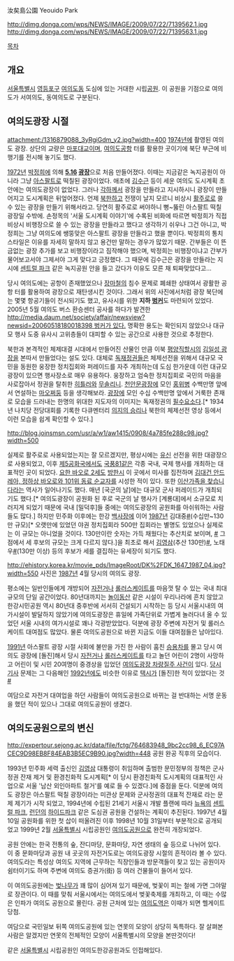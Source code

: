 汝矣島公園 
Yeouido Park 

http://dimg.donga.com/wps/NEWS/IMAGE/2009/07/22/7139562.1.jpg
http://dimg.donga.com/wps/NEWS/IMAGE/2009/07/22/7139563.1.jpg

[[목차]]
== 개요 ==
[[서울특별시]] [[영등포구]] [[여의도]]동 도심에 있는 거대한 시립[[공원]]. 이 공원을 기점으로 여의도가 서여의도, 동여의도로 구분된다.

== 여의도광장 시절 ==
attachment:/1316879088_3yRgiGdm_y2.jpg?width=400
[[1974년]]에 촬영된 여의도 광장. 상단의 교량은 [[마포대교]]이며, [[여의도공항]] 터를 활용한 곳이기에 북단 부근에 비행기를 전시해 놓기도 했다.

[[1972년]] [[박정희]]에 의해 '''[[5.16 쿠데타|5.16]] [[광장]]'''으로 처음 만들어졌다. 이때는 지금같은 녹지공원이 아니라 그냥 [[아스팔트]]로 떡칠된 광장이었다. 애초에 [[김수근]] 등이 세운 여의도 도시계획 초안에는 여의도광장이 없었다. 그러나 [[각하]]께서 광장을 만들라고 지시하시니 광장이 만들어지고 도시계획은 뒤엎어졌다. 언제 [[북한]]하고 전쟁이 날지 모르니 비상시 [[활주로]]로 쓸 수 있는 광장을 만들기 위해서라고. 당연히 활주로로 써야하니 뻥~뚫린 아스팔트 떡칠 광장일 수밖에. 손정목의 '서울 도시계획 이야기'에 수록된 비화에 따르면 박정희가 직접 비상시 비행장으로 쓸 수 있는 광장을 만들라고 했다고 생각하기 쉬우나 그건 아니고, 박정희는 그냥 여의도에 쌩뚱맞은 아스팔트 광장을 만들라고 했을 뿐이다. 박정희의 통치 스타일은 이유를 자세히 말하지 않고 용건만 말하는 경우가 많았기 때문. 간부들은 이 뜬금없는 광장 추가를 보고 비행장이라고 짐작해야 했으며, 박정희는 비행장이냐고 간부가 물어보고서야 그제서야 그게 맞다고 긍정했다. 그 때문에 김수근은 광장을 만들라는 지시에 [[센트럴 파크]] 같은 녹지공원 안을 들고 갔다가 이유도 모른 채 퇴짜맞았다고... 

당시 여의도에는 공항이 존재했었으나 [[장마]]철의 침수 문제로 폐쇄한 상태여서 광활한 공항 터를 활용하여 광장으로 재탄생시킨 것이다. 그래서 위의 사진에서처럼 광장 북단에는 몇몇 항공기들이 전시되기도 했고, 유사시를 위한 '''지하 [[벙커]]'''도 마련되어 있었다. 2005년 5월 여의도 버스 환승센터 공사를 하다가 발견한 [[http://media.daum.net/society/affair/newsview?newsid=20060518180018398 벙커가 있다.]] 명확한 용도는 확인되지 않았으나 대규모 행사 도중 유사시 고위층들이 대피할 수 있는 공간으로 사용한 것으로 추정한다.

북한과 본격적인 체제대결 시대에서 만들어진 산물인 만큼 이북 [[평양직할시]]의 [[김일성 광장]]을 본따서 만들었다는 설도 있다. 대체로 [[독재]]정권들은 체제선전을 위해서 대규모 국민을 동원한 웅장한 정치집회와 퍼레이드를 자주 개최하는데 도심 한가운데 이런 대규모 광장이 있으면 행사장소로 매우 유용하다. 웅장하고 엄숙한 정치집회로 국민의 마음을 사로잡아서 정권을 탈취한 [[히틀러]]와 [[무솔리니]]. [[천안문광장]]에 모인 [[홍위병]] 수백만명 앞에서 연설하는 [[마오쩌둥]] 등을 생각해보라. [[광장]]에 모인 수십 수백만명 앞에서 거룩한 존재로 모습을 드러내는 한명의 위대한 지도자의 이미지는 독재정권의 [[필수요소]]다.[* 1934년 나치당 전당대회를 기록한 다큐멘터리 [[의지의 승리]]나 북한의 체제선전 영상 등에서 이런 모습을 쉽게 확인할 수 있다.]

http://blog.joinsmsn.com/usr/a/w1/aw1415/0908/4a785fe288c98.jpg?width=500

실제로 활주로로 사용되었는지는 잘 모르겠지만, 평상시에는 [[10월 유신|유신]] 선전을 위한 대광장으로 사용되었고, 이후 [[제5공화국]]에서도 [[국풍81]]같은 각종 국내, 국제 행사를 개최하는 대표적인 곳이 되었다. [[요한 바오로 2세]]도 [[방한]]시 이 곳에서 미사를 집전하며 [[김대건 안드레아, 정하상 바오로와 101위 동료 순교자]]를 시성한 적이 있다. 또한 [[이산가족을 찾습니다]]라는 역사가 일어나기도 했다. 매년 [국군의 날]에는 대규모 군사 퍼레이드가 개최되기도 했다.[* 여의도광장이 공원화 된 후로 국군의 날 행사가 [계룡대]에서 소규모로 치러지게 되었기 때문에 국내 [밀덕후]들 중에는 여의도광장의 공원화를 아쉬워하는 사람들도 많다.] 하지만 민주화 이후에는 한강 [[백사장]]에 이어 [[1987년]] 김대중[http://keyword.pressian.com/articleK.asp?guide_idx=8178 #](수십만~130만 규모)[* 오랫만에 있었던 야권 정치집회라 500만 집회라는 별명도 있었으나 실제로는 이 규모는 아니었을 것이다. 130만이란 숫자는 가득 채웠다는 추산치로 보이며, [http://blog.daum.net/cyg020557/15867466 #] 그 점에서 세 후보의 규모는 크게 다르지 않다.]을 최초로 해서 [[김영삼]](추산 130만)[http://archives.kdemo.or.kr/PhotoView?pPhotoId=00756843 #], 노태우[http://archives.kdemo.or.kr/View?pRegNo=00723726 #](130만 이상) 등의 후보가 세를 결집하는 유세장이 되기도 했다. 

http://ehistory.korea.kr/movie_pds/ImageRoot/DK%2FDK_1647_1987_04.jpg?width=550
사진은 [[1987년]] 4월 당시의 여의도 광장. 

평소에는 일반인들에게 개방되어 [[자전거]]나 [[롤러스케이트]]를 마음껏 탈 수 있는 국내 최대 규모의 단일 공간이었다. 80년대까지는 [[놀이동산]] 같은 시설이 우리나라에 흔치 않았고 한강시민공원 역시 80년대 중후반에 서서히 건설되기 시작하는 등 당시 서울시내의 여가시설이 발달하지 않았기에 여의도광장은 휴일에 가족단위로 가볍게 놀러다녀 올 수 있었던 서울 시내의 여가시설로 꽤나 각광받았었다. 덕분에 광장 주변에 자전거 및 롤러스케이트 대여점도 많았다. 물론 여의도공원으로 바뀐 지금도 이들 대여점들은 남아있다.

[[1991년]] 아스팔트 광장 시절 사회에 불만을 가진 한 사람이 훔친 [[승용차]]를 몰고 당시 여의도 광장에 [돌진]해서 당시 [[자전거]]나 [[롤러스케이트]]를 타고 놀던 어린이 2명이 사망하고 어린이 및 시민 20여명이 중경상을 입었던 [[여의도광장 차량질주 사건]]이 있다. [http://news.naver.com/main/read.nhn?mode=LSD&mid=sec&sid1=102&oid=001&aid=0003516140 당시 기사] 문제는 그 다음해인 [[1992년]]에도 비슷한 이유로 [[택시]]가 [돌진]한 적이 있었다는 것[http://news.naver.com/main/read.nhn?mode=LSD&mid=sec&sid1=102&oid=001&aid=0003610472 #]

여담으로 자전거 대여업을 하던 사람들이 여의도공원으로 바뀌는 걸 반대하는 서명 운동을 했던 적이 있으나 그대로 여의도공원이 생겼다.

== 여의도공원으로의 변신 ==
http://expertour.sejong.ac.kr/data/file/fctg/764683948_9bc2cc98_6_EC97ACEC9D98EB8F84EAB3B5EC9B90.jpg?width=448
공원 완공 직후의 모습이다.

1993년 민주화 세력 출신인 [[김영삼]] 대통령이 취임하며 출범한 문민정부의 정책은 군사정권 잔재 제거 및 환경친화적 도시계획[* 이 당시 환경친화적 도시계획의 대표적인 사업으로 서울 '남산 외인아파트 철거'를 예로 들 수 있겠다.]에 중점을 둔다. 덕분에 여의도 광장은 아스팔트 떡칠 광장이라는 미관상 문제와 군사정권의 대표적 잔재로 라는 문제 제기가 시작 되었고, 1994년에 수립된 21세기 서울시 개발 플랜에 따라 [[뉴욕]]의 [[센트럴 파크]], [[런던]]의 [[하이드파크]] 같은 도심권 공원을 건설하는 계획이 추진된다. 1997년 4월 10일 공원화를 위한 첫 삽이 떠올려진 이후 1998년 10월 31일부터 부분적으로 공개되었고 1999년 2월 [[서울특별시]] 시립공원인 [[여의도공원]]으로 완전히 개장되었다.

공원 안에는 한국 전통의 숲, 잔디마당, 문화마당, 자연 생태의 숲 등으로 나뉘어 있다. 이 중 문화마당과 공원 내 곳곳의 자전거도로는 여의도광장 시절의 흔적이라 볼 수 있다. 여의도라는 특성상 여의도 지역에 근무하는 직장인들과 방문객들이 찾고 있는 공원이자 쉼터이기도 하며 주변에 여의도 증권가(街) 등 여러 건물들이 들어서 있다.

이 여의도공원에는 [[벚나무]]가 꽤 많이 심어져 있기 때문에, 벚꽃이 피는 철에 가면 그야말로 장관이다. 이 때를 맞춰 서울시에서는 여의도에서 벚꽃축제를 개최하고, 이 때는 수많은 인파가 여의도 공원으로 몰린다. 공원 근처에 있는 [[여의도역]]은 이때가 되면 헬게이트 당첨.

여담으로 국민일보 뒤쪽 여의도공원에 있는 연못의 모양이 상당히 독특하다. 잘 살펴본사람은 알겠지만 연못의 전체적인 모양이 서울특별시의 모양을 본딴것이다!

같은 [[서울특별시]] 시립공원인 여의도한강공원과도 인접해있다.
